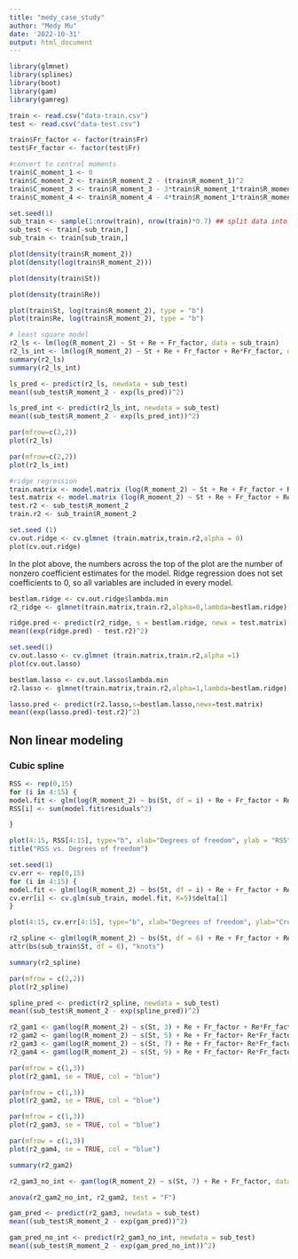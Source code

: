 ```yaml
---
title: "medy_case_study"
author: "Medy Mu"
date: '2022-10-31'
output: html_document
---
```


```r
library(glmnet)
library(splines)
library(boot)
library(gam)
library(gamreg)
```

```r
train <- read.csv("data-train.csv")
test <- read.csv("data-test.csv")
```

```r
train$Fr_factor <- factor(train$Fr)
test$Fr_factor <- factor(test$Fr)
```

```r
#convert to central moments
train$C_moment_1 <- 0
train$C_moment_2 <- train$R_moment_2 - (train$R_moment_1)^2
train$C_moment_3 <- train$R_moment_3 - 3*train$R_moment_1*train$R_moment_2 + 2*(train$R_moment_1)^3
train$C_moment_4 <- train$R_moment_4 - 4*train$R_moment_1*train$R_moment_3 + 6*(train$R_moment_1)^2*train$R_moment_2 -3*(train$R_moment_1)^4
```

```r
set.seed(1)
sub_train <- sample(1:nrow(train), nrow(train)*0.7) ## split data into train and test
sub_test <- train[-sub_train,]
sub_train <- train[sub_train,]
```

```r
plot(density(train$R_moment_2))
plot(density(log(train$R_moment_2)))

plot(density(train$St))

plot(density(train$Re))

plot(train$St, log(train$R_moment_2), type = "b")
plot(train$Re, log(train$R_moment_2), type = "b")
```

```r
# least square model
r2_ls <- lm(log(R_moment_2) ~ St + Re + Fr_factor, data = sub_train)
r2_ls_int <- lm(log(R_moment_2) ~ St + Re + Fr_factor + Re*Fr_factor, data = sub_train)
summary(r2_ls)
summary(r2_ls_int)
```

```r
ls_pred <- predict(r2_ls, newdata = sub_test)
mean((sub_test$R_moment_2 - exp(ls_pred))^2)
```

```r
ls_pred_int <- predict(r2_ls_int, newdata = sub_test)
mean((sub_test$R_moment_2 - exp(ls_pred_int))^2)
```

```r
par(mfrow=c(2,2))
plot(r2_ls)
```
```r
par(mfrow=c(2,2))
plot(r2_ls_int)
```

```r
#ridge regression
train.matrix <- model.matrix (log(R_moment_2) ~ St + Re + Fr_factor + Re*Fr_factor, sub_train)[,-1]
test.matrix <- model.matrix (log(R_moment_2) ~ St + Re + Fr_factor + Re*Fr_factor, sub_test)[,-1]
test.r2 <- sub_test$R_moment_2
train.r2 <- sub_train$R_moment_2

set.seed (1)
cv.out.ridge <- cv.glmnet (train.matrix,train.r2,alpha = 0)
plot(cv.out.ridge)
```

In the plot above, the numbers across the top of the plot are the number of nonzero coefficient estimates for the model. Ridge regression does not set coefficients to 0, so all variables are included in every model. 

```r
bestlam.ridge <- cv.out.ridge$lambda.min
r2_ridge <- glmnet(train.matrix,train.r2,alpha=0,lambda=bestlam.ridge)

ridge.pred <- predict(r2_ridge, s = bestlam.ridge, newx = test.matrix)
mean((exp(ridge.pred) - test.r2)^2)
```

```r
set.seed(1)
cv.out.lasso <- cv.glmnet (train.matrix,train.r2,alpha =1)
plot(cv.out.lasso)
```

```r
bestlam.lasso <- cv.out.lasso$lambda.min
r2.lasso <- glmnet(train.matrix,train.r2,alpha=1,lambda=bestlam.ridge)

lasso.pred <- predict(r2.lasso,s=bestlam.lasso,newx=test.matrix)
mean((exp(lasso.pred)-test.r2)^2)
```
## Non linear modeling

### Cubic spline
```r
RSS <- rep(0,15)
for (i in 4:15) {
model.fit <- glm(log(R_moment_2) ~ bs(St, df = i) + Re + Fr_factor + Re*Fr_factor, data = sub_train)
RSS[i] <- sum(model.fit$residuals^2)

}

plot(4:15, RSS[4:15], type="b", xlab="Degrees of freedom", ylab = "RSS")
title("RSS vs. Degrees of freedom")
```

```r
set.seed(1)
cv.err <- rep(0,15)
for (i in 4:15) {
model.fit <- glm(log(R_moment_2) ~ bs(St, df = i) + Re + Fr_factor + Re*Fr_factor, data = sub_train)
cv.err[i] <- cv.glm(sub_train, model.fit, K=5)$delta[1]
}

plot(4:15, cv.err[4:15], type="b", xlab="Degrees of freedom", ylab="Cross validation error")
```


```r
r2_spline <- glm(log(R_moment_2) ~ bs(St, df = 6) + Re + Fr_factor + Re*Fr_factor, data = sub_train)
attr(bs(sub_train$St, df = 6), "knots")

summary(r2_spline)
```

```r
par(mfrow = c(2,2))
plot(r2_spline)
```

```r
spline_pred <- predict(r2_spline, newdata = sub_test)
mean((sub_test$R_moment_2 - exp(spline_pred))^2)
```

```r
r2_gam1 <- gam(log(R_moment_2) ~ s(St, 3) + Re + Fr_factor + Re*Fr_factor, data = sub_train)
r2_gam2 <- gam(log(R_moment_2) ~ s(St, 5) + Re + Fr_factor+ Re*Fr_factor, data = sub_train)
r2_gam3 <- gam(log(R_moment_2) ~ s(St, 7) + Re + Fr_factor+ Re*Fr_factor, data = sub_train)
r2_gam4 <- gam(log(R_moment_2) ~ s(St, 9) + Re + Fr_factor+ Re*Fr_factor, data = sub_train)

```

```r
par(mfrow = c(1,3))
plot(r2_gam1, se = TRUE, col = "blue")
```
```r
par(mfrow = c(1,3))
plot(r2_gam2, se = TRUE, col = "blue")
```
 
```r
par(mfrow = c(1,3))
plot(r2_gam3, se = TRUE, col = "blue")
```
```r
par(mfrow = c(1,3))
plot(r2_gam4, se = TRUE, col = "blue")
```

```r
summary(r2_gam2)
```

```r
r2_gam3_no_int <- gam(log(R_moment_2) ~ s(St, 7) + Re + Fr_factor, data = sub_train)
```

```r
anova(r2_gam2_no_int, r2_gam2, test = "F")
```

```r
gam_pred <- predict(r2_gam3, newdata = sub_test)
mean((sub_test$R_moment_2 - exp(gam_pred))^2)
```

```r
gam_pred_no_int <- predict(r2_gam3_no_int, newdata = sub_test)
mean((sub_test$R_moment_2 - exp(gam_pred_no_int))^2)
```

